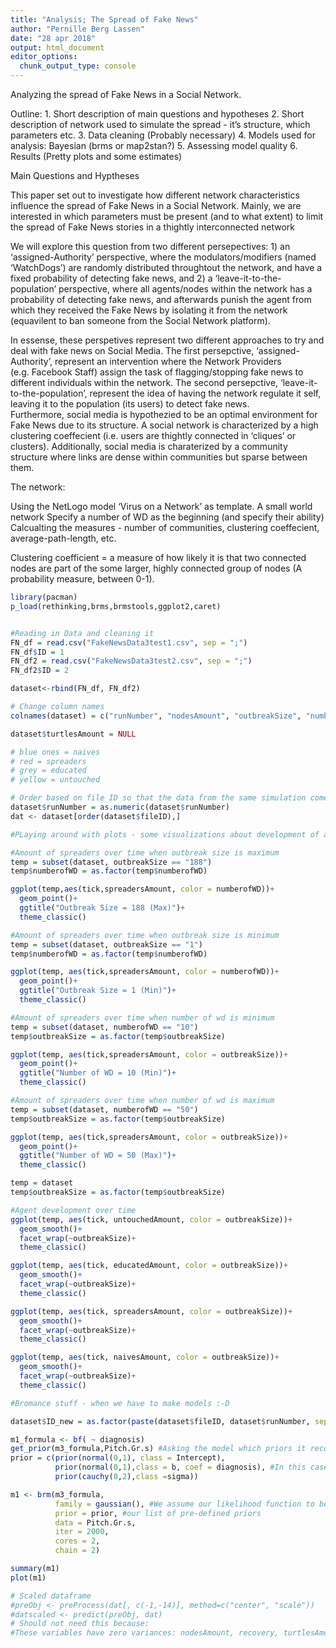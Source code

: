 ```yaml
---
title: "Analysis; The Spread of Fake News"
author: "Pernille Berg Lassen"
date: "28 apr 2018"
output: html_document
editor_options: 
  chunk_output_type: console
---
```


Analyzing the spread of Fake News in a Social Network.

Outline:
  1. Short description of main questions and hypotheses 
  2. Short description of network used to simulate the spread - it's structure, which parameters etc.
  3. Data cleaning (Probably necessary)
  4. Models used for analysis: Bayesian (brms or map2stan?)
  5. Assessing model quality
  6. Results (Pretty plots and some estimates)
  

Main Questions and Hyptheses 

This paper set out to investigate how different network characteristics influence the spread of Fake News in a Social Network. Mainly, we are interested in which parameters must be present (and to what extent) to limit the spread of Fake News stories in a thightly interconnected network

  We will explore this question from two different persepectives: 1) an 'assigned-Authority' perspective, where the modulators/modifiers (named 'WatchDogs') are randomly distributed throughtout the network, and have a fixed probability of detecting fake news, and 2) a 'leave-it-to-the-population' perspective, where all agents/nodes within the network has a probability of detecting fake news, and afterwards punish the agent from which they received the Fake News by isolating it from the network (equavilent to ban someone from the Social Network platform).
  
  In essense, these perspetives represent two different approaches to try and deal with fake news on Social Media. The first persepctive, 'assigned-Authority', represent an intervention where the Network Providers (e.g. Facebook Staff) assign the task of flagging/stopping fake news to different individuals within the network. The second persepctive, 'leave-it-to-the-population', represent the idea of having the network regulate it self, leaving it to the population (its users) to detect fake news.  
  Furthermore, social media is hypothezied to be an optimal environment for Fake News due to its structure. A social network is characterized by a high clustering coeffecient (i.e. users are thightly connected in 'cliques' or clusters). Additionally, social media is charaterized by a community structure where links are dense within communities but sparse between them.
  
  

The network:

Using the NetLogo model 'Virus on a Network' as template. 
A small world network
Specify a number of WD as the beginning (and specify their ability)
Calcualting the measures - number of communities, clustering coeffecient, average-path-length, etc. 
  

  Clustering coefficient = a measure of how likely it is that two connected nodes are part of the some larger, highly connected group of nodes (A probability measure, between 0-1).


```r
library(pacman)
p_load(rethinking,brms,brmstools,ggplot2,caret)


#Reading in Data and cleaning it
FN_df = read.csv("FakeNewsData3test1.csv", sep = ";")
FN_df$ID = 1
FN_df2 = read.csv("FakeNewsData3test2.csv", sep = ";")
FN_df2$ID = 2

dataset<-rbind(FN_df, FN_df2)

# Change column names
colnames(dataset) = c("runNumber", "nodesAmount", "outbreakSize", "numberofWD", "recovery", "tick", "turtlesAmount", "clusteringCoef", "pathLength", "naivesAmount", "spreadersAmount", "educatedAmount", "untouchedAmount", "fileID")

dataset$turtlesAmount = NULL

# blue ones = naives
# red = spreaders
# grey = educated
# yellow = untouched

# Order based on file ID so that the data from the same simulation comes together
dataset$runNumber = as.numeric(dataset$runNumber)
dat <- dataset[order(dataset$fileID),]

```

```r
#PLaying around with plots - some visualizations about development of agents over time

#Amount of spreaders over time when outbreak size is maximum
temp = subset(dataset, outbreakSize == "188")
temp$numberofWD = as.factor(temp$numberofWD)

ggplot(temp,aes(tick,spreadersAmount, color = numberofWD))+
  geom_point()+
  ggtitle("Outbreak Size = 188 (Max)")+
  theme_classic()

#Amount of spreaders over time when outbreak size is minimum
temp = subset(dataset, outbreakSize == "1")
temp$numberofWD = as.factor(temp$numberofWD)

ggplot(temp, aes(tick,spreadersAmount, color = numberofWD))+
  geom_point()+
  ggtitle("Outbreak Size = 1 (Min)")+
  theme_classic()

#Amount of spreaders over time when number of wd is minimum
temp = subset(dataset, numberofWD == "10")
temp$outbreakSize = as.factor(temp$outbreakSize)

ggplot(temp, aes(tick,spreadersAmount, color = outbreakSize))+
  geom_point()+
  ggtitle("Number of WD = 10 (Min)")+
  theme_classic()

#Amount of spreaders over time when number of wd is maximum
temp = subset(dataset, numberofWD == "50")
temp$outbreakSize = as.factor(temp$outbreakSize)

ggplot(temp, aes(tick,spreadersAmount, color = outbreakSize))+
  geom_point()+
  ggtitle("Number of WD = 50 (Max)")+
  theme_classic()

temp = dataset
temp$outbreakSize = as.factor(temp$outbreakSize)

#Agent development over time
ggplot(temp, aes(tick, untouchedAmount, color = outbreakSize))+
  geom_smooth()+
  facet_wrap(~outbreakSize)+
  theme_classic()

ggplot(temp, aes(tick, educatedAmount, color = outbreakSize))+
  geom_smooth()+
  facet_wrap(~outbreakSize)+
  theme_classic()

ggplot(temp, aes(tick, spreadersAmount, color = outbreakSize))+
  geom_smooth()+
  facet_wrap(~outbreakSize)+
  theme_classic()

ggplot(temp, aes(tick, naivesAmount, color = outbreakSize))+
  geom_smooth()+
  facet_wrap(~outbreakSize)+
  theme_classic()
```


```r
#Bromance stuff - when we have to make models :-D

dataset$ID_new = as.factor(paste(dataset$fileID, dataset$runNumber, sep = ""))

m1_formula <- bf( ~ diagnosis)
get_prior(m3_formula,Pitch.Gr.s) #Asking the model which priors it recommend
prior = c(prior(normal(0,1), class = Intercept),
          prior(normal(0,1),class = b, coef = diagnosis), #In this case specifying coef is actually not necessary because we only have one predictor - but often we will have more, so it's just a good idea to do so
          prior(cauchy(0,2),class =sigma))

m1 <- brm(m3_formula,
          family = gaussian(), #We assume our likelihood function to be normally distributed
          prior = prior, #our list of pre-defined priors
          data = Pitch.Gr.s,
          iter = 2000,
          cores = 2,
          chain = 2)

summary(m1)
plot(m1)

# Scaled dataframe
#preObj <- preProcess(dat[, c(-1,-14)], method=c("center", "scale"))
#datscaled <- predict(preObj, dat)
# Should not need this because:
#These variables have zero variances: nodesAmount, recovery, turtlesAmount

```
